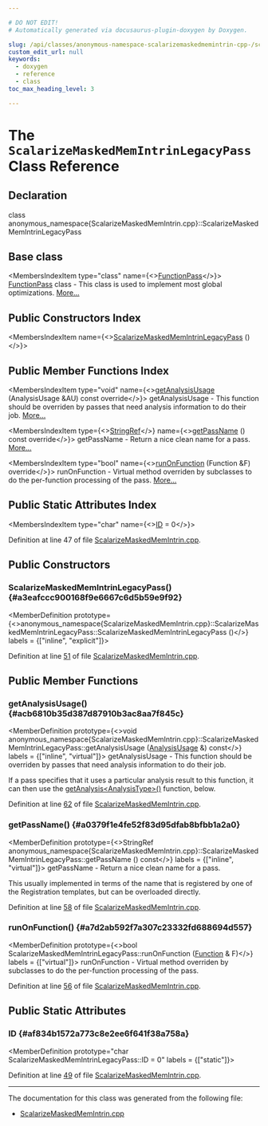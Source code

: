 ```yaml
---

# DO NOT EDIT!
# Automatically generated via docusaurus-plugin-doxygen by Doxygen.

slug: /api/classes/anonymous-namespace-scalarizemaskedmemintrin-cpp-/scalarizemaskedmemintrinlegacypass
custom_edit_url: null
keywords:
  - doxygen
  - reference
  - class
toc_max_heading_level: 3

---
```





# The `ScalarizeMaskedMemIntrinLegacyPass` Class Reference

<DoxygenPage pluginConfig={pluginConfig}>



## Declaration

<CodeBlock>class anonymous_namespace{ScalarizeMaskedMemIntrin.cpp}::ScalarizeMaskedMemIntrinLegacyPass</CodeBlock>

## Base class

<MembersIndex>

<MembersIndexItem
  type="class"
  name={<><a href="/docs/api/classes/llvm/functionpass">FunctionPass</a></>}>
<a href="/docs/api/classes/llvm/functionpass">FunctionPass</a> class - This class is used to implement most global optimizations. <a href="/docs/api/classes/llvm/functionpass/#details">More...</a>
</MembersIndexItem>

</MembersIndex>

## Public Constructors Index

<MembersIndex>

<MembersIndexItem
  name={<><a href="#a3eafccc900168f9e6667c6d5b59e9f92">ScalarizeMaskedMemIntrinLegacyPass</a> ()</>}>
</MembersIndexItem>

</MembersIndex>

## Public Member Functions Index

<MembersIndex>

<MembersIndexItem
  type="void"
  name={<><a href="#acb6810b35d387d87910b3ac8aa7f845c">getAnalysisUsage</a> (AnalysisUsage &amp;AU) const override</>}>
getAnalysisUsage - This function should be overriden by passes that need analysis information to do their job. <a href="#acb6810b35d387d87910b3ac8aa7f845c">More...</a>
</MembersIndexItem>

<MembersIndexItem
  type={<><a href="/docs/api/classes/llvm/stringref">StringRef</a></>}
  name={<><a href="#a0379f1e4fe52f83d95dfab8bfbb1a2a0">getPassName</a> () const override</>}>
getPassName - Return a nice clean name for a pass. <a href="#a0379f1e4fe52f83d95dfab8bfbb1a2a0">More...</a>
</MembersIndexItem>

<MembersIndexItem
  type="bool"
  name={<><a href="#a7d2ab592f7a307c23332fd688694d557">runOnFunction</a> (Function &amp;F) override</>}>
runOnFunction - Virtual method overriden by subclasses to do the per-function processing of the pass. <a href="#a7d2ab592f7a307c23332fd688694d557">More...</a>
</MembersIndexItem>

</MembersIndex>

## Public Static Attributes Index

<MembersIndex>

<MembersIndexItem
  type="char"
  name={<><a href="#af834b1572a773c8e2ee6f641f38a758a">ID</a> = 0</>}>
</MembersIndexItem>

</MembersIndex>


Definition at line 47 of file <a href="/docs/api/files/lib/lib/transforms/lib/transforms/scalar/scalarizemaskedmemintrin-cpp">ScalarizeMaskedMemIntrin.cpp</a>.

<SectionDefinition>

## Public Constructors

### ScalarizeMaskedMemIntrinLegacyPass() {#a3eafccc900168f9e6667c6d5b59e9f92}

<MemberDefinition
  prototype={<>anonymous&#95;namespace&#123;ScalarizeMaskedMemIntrin.cpp&#125;::ScalarizeMaskedMemIntrinLegacyPass::ScalarizeMaskedMemIntrinLegacyPass ()</>}
  labels = {["inline", "explicit"]}>

Definition at line <a href="/docs/api/files/lib/lib/transforms/lib/transforms/scalar/scalarizemaskedmemintrin-cpp/#l00051">51</a> of file <a href="/docs/api/files/lib/lib/transforms/lib/transforms/scalar/scalarizemaskedmemintrin-cpp">ScalarizeMaskedMemIntrin.cpp</a>.
</MemberDefinition>

</SectionDefinition>

<SectionDefinition>

## Public Member Functions

### getAnalysisUsage() {#acb6810b35d387d87910b3ac8aa7f845c}

<MemberDefinition
  prototype={<>void anonymous&#95;namespace&#123;ScalarizeMaskedMemIntrin.cpp&#125;::ScalarizeMaskedMemIntrinLegacyPass::getAnalysisUsage (<a href="/docs/api/classes/llvm/analysisusage">AnalysisUsage</a> &amp;) const</>}
  labels = {["inline", "virtual"]}>
getAnalysisUsage - This function should be overriden by passes that need analysis information to do their job.

If a pass specifies that it uses a particular analysis result to this function, it can then use the <a href="/docs/api/classes/llvm/pass/#a4863e5e463fb79955269fbf7fbf52b80">getAnalysis&lt;AnalysisType&gt;()</a> function, below.

Definition at line <a href="/docs/api/files/lib/lib/transforms/lib/transforms/scalar/scalarizemaskedmemintrin-cpp/#l00062">62</a> of file <a href="/docs/api/files/lib/lib/transforms/lib/transforms/scalar/scalarizemaskedmemintrin-cpp">ScalarizeMaskedMemIntrin.cpp</a>.
</MemberDefinition>

### getPassName() {#a0379f1e4fe52f83d95dfab8bfbb1a2a0}

<MemberDefinition
  prototype={<>StringRef anonymous&#95;namespace&#123;ScalarizeMaskedMemIntrin.cpp&#125;::ScalarizeMaskedMemIntrinLegacyPass::getPassName () const</>}
  labels = {["inline", "virtual"]}>
getPassName - Return a nice clean name for a pass.

This usually implemented in terms of the name that is registered by one of the Registration templates, but can be overloaded directly.

Definition at line <a href="/docs/api/files/lib/lib/transforms/lib/transforms/scalar/scalarizemaskedmemintrin-cpp/#l00058">58</a> of file <a href="/docs/api/files/lib/lib/transforms/lib/transforms/scalar/scalarizemaskedmemintrin-cpp">ScalarizeMaskedMemIntrin.cpp</a>.
</MemberDefinition>

### runOnFunction() {#a7d2ab592f7a307c23332fd688694d557}

<MemberDefinition
  prototype={<>bool ScalarizeMaskedMemIntrinLegacyPass::runOnFunction (<a href="/docs/api/classes/llvm/function">Function</a> &amp; F)</>}
  labels = {["virtual"]}>
runOnFunction - Virtual method overriden by subclasses to do the per-function processing of the pass.

Definition at line <a href="/docs/api/files/lib/lib/transforms/lib/transforms/scalar/scalarizemaskedmemintrin-cpp/#l00056">56</a> of file <a href="/docs/api/files/lib/lib/transforms/lib/transforms/scalar/scalarizemaskedmemintrin-cpp">ScalarizeMaskedMemIntrin.cpp</a>.
</MemberDefinition>

</SectionDefinition>

<SectionDefinition>

## Public Static Attributes

### ID {#af834b1572a773c8e2ee6f641f38a758a}

<MemberDefinition
  prototype="char ScalarizeMaskedMemIntrinLegacyPass::ID = 0"
  labels = {["static"]}>

Definition at line <a href="/docs/api/files/lib/lib/transforms/lib/transforms/scalar/scalarizemaskedmemintrin-cpp/#l00049">49</a> of file <a href="/docs/api/files/lib/lib/transforms/lib/transforms/scalar/scalarizemaskedmemintrin-cpp">ScalarizeMaskedMemIntrin.cpp</a>.
</MemberDefinition>

</SectionDefinition>

<hr/>

The documentation for this class was generated from the following file:

<ul>
<li><a href="/docs/api/files/lib/lib/transforms/lib/transforms/scalar/scalarizemaskedmemintrin-cpp">ScalarizeMaskedMemIntrin.cpp</a></li>
</ul>

</DoxygenPage>

